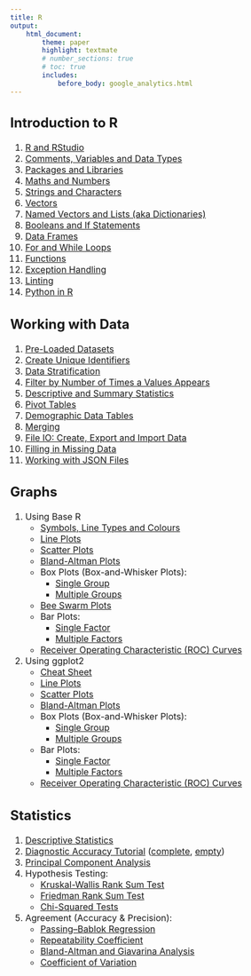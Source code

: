 ```yaml
---
title: R
output:
    html_document:
        theme: paper
        highlight: textmate
        # number_sections: true
        # toc: true
        includes:
            before_body: google_analytics.html
---
```


<font size="3">

## Introduction to R
1. [R and RStudio](R/intro/r_rstudio.html)
2. [Comments, Variables and Data Types](R/intro/data_types.html)
3. [Packages and Libraries](R/intro/packages.html)
4. [Maths and Numbers](R/intro/maths.html)
5. [Strings and Characters](R/intro/strings.html)
6. [Vectors](R/intro/vectors.html)
7. [Named Vectors and Lists (aka Dictionaries)](R/intro/named_vectors_lists.html)
8. [Booleans and If Statements](R/intro/booleans.html)
9. [Data Frames](R/intro/data_frames.html)
10. [For and While Loops](R/intro/loops.html)
11. [Functions](R/intro/functions.html)
12. [Exception Handling](R/intro/exceptions.html)
13. [Linting](R/intro/linting.html)
14. [Python in R](R/intro/python_in_r.html)

## Working with Data
1. [Pre-Loaded Datasets](R/data/pre_loaded_datasets.html)
2. [Create Unique Identifiers](R/data/create_unique_identifiers.html)
3. [Data Stratification](R/data/stratification.html)
4. [Filter by Number of Times a Values Appears](R/data/filter_by_appearances.html)
5. [Descriptive and Summary Statistics](R/data/descriptive_summary_statistics.html)
6. [Pivot Tables](R/data/pivot_tables.html)
7. [Demographic Data Tables](R/data/demographic_tables.html)
8. [Merging](R/data/merging.html)
9. [File IO: Create, Export and Import Data](R/data/create_export_import.html)
10. [Filling in Missing Data](R/data/filling_in_missing_data.html)
11. [Working with JSON Files](R/data/working_with_json.html)

## Graphs

1. Using Base R
    - [Symbols, Line Types and Colours](R/graphs/base/symbols_linetypes_colours.html)
    - [Line Plots](R/graphs/base/lineplots.html)
    - [Scatter Plots](R/graphs/base/scatterplots.html)
    - [Bland-Altman Plots](R/graphs/base/bland_altman.html)
    - Box Plots (Box-and-Whisker Plots):
        - [Single Group](R/graphs/base/boxplots_single_group.html)
        - [Multiple Groups](R/graphs/base/boxplots_multiple_groups.html)
    - [Bee Swarm Plots](R/graphs/base/bee_swarm.html)
    - Bar Plots:
        - [Single Factor](R/graphs/base/barplots_single_factor.html)
        - [Multiple Factors](R/graphs/base/barplots_multiple_factors.html)
    - [Receiver Operating Characteristic (ROC) Curves](R/graphs/base/receiver_operating_characteristic.html)
2. Using ggplot2
    - [Cheat Sheet](R/graphs/ggplot2/cheat_sheet.html)
    - [Line Plots](R/graphs/ggplot2/lineplots.html)
    - [Scatter Plots](R/graphs/ggplot2/scatterplots.html)
    - [Bland-Altman Plots](R/graphs/ggplot2/bland_altman.html)
    - Box Plots (Box-and-Whisker Plots):
        - [Single Group](R/graphs/ggplot2/boxplots_single_group.html)
        - [Multiple Groups](R/graphs/ggplot2/boxplots_multiple_groups.html)
    - Bar Plots:
        - [Single Factor](R/graphs/ggplot2/barplots_single_factor.html)
        - [Multiple Factors](R/graphs/ggplot2/barplots_multiple_factors.html)
    - [Receiver Operating Characteristic (ROC) Curves](R/graphs/ggplot2/receiver_operating_characteristic.html)

## Statistics
1. [Descriptive Statistics](R/statistics/descriptive_statistics.html)
2. [Diagnostic Accuracy Tutorial](R/statistics/tutorial.html) ([complete](R/statistics/tutorial_completescript.R), [empty](R/statistics/tutorial_emptyscript.R))
3. [Principal Component Analysis](R/statistics/principal_component_analysis.html)
4. Hypothesis Testing:
    - [Kruskal-Wallis Rank Sum Test](R/statistics/hypothesis_testing/kruskal_wallis.html)
    - [Friedman Rank Sum Test](R/statistics/hypothesis_testing/friedman.html)
    - [Chi-Squared Tests](R/statistics/hypothesis_testing/chi_squared.html)
5. Agreement (Accuracy & Precision):
    - [Passing–Bablok Regression](R/statistics/agreement/passing_bablok.html)
    - [Repeatability Coefficient](R/statistics/agreement/repeatability_coefficient.html)
    - [Bland-Altman and Giavarina Analysis](R/statistics/agreement/bland_altman_giavarina.html)
    - [Coefficient of Variation](R/statistics/agreement/coefficient_of_variation.html)

</font>
